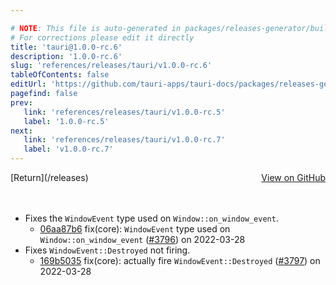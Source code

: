 ```yaml
---

# NOTE: This file is auto-generated in packages/releases-generator/build.ts
# For corrections please edit it directly
title: 'tauri@1.0.0-rc.6'
description: '1.0.0-rc.6'
slug: 'references/releases/tauri/v1.0.0-rc.6'
tableOfContents: false
editUrl: 'https://github.com/tauri-apps/tauri-docs/packages/releases-generator/build.ts'
pagefind: false
prev:
   link: 'references/releases/tauri/v1.0.0-rc.5'
   label: '1.0.0-rc.5'
next:
   link: 'references/releases/tauri/v1.0.0-rc.7'
   label: 'v1.0.0-rc.7'
---
```


			

<ReleaseSidebar slug="references/releases/tauri"  packageName="tauri" />

<div style="margin-bottom:3rem; display: flex; justify-content: space-between; align-items: center"><span>[Return](/releases)</span><span><a href="https://github.com/tauri-apps/tauri/releases/tag/tauri-v1.0.0-rc.6">View on GitHub</a></span></div>

- Fixes the `WindowEvent` type used on `Window::on_window_event`.
  - [06aa87b6](https://www.github.com/tauri-apps/tauri/commit/06aa87b65f4608ded0dc312d526e83065618a1c8) fix(core): `WindowEvent` type used on `Window::on_window_event` ([#3796](https://www.github.com/tauri-apps/tauri/pull/3796)) on 2022-03-28
- Fixes `WindowEvent::Destroyed` not firing.
  - [169b5035](https://www.github.com/tauri-apps/tauri/commit/169b5035a93e3f33a420d4b2b0f8943e6404e07f) fix(core): actually fire `WindowEvent::Destroyed` ([#3797](https://www.github.com/tauri-apps/tauri/pull/3797)) on 2022-03-28

